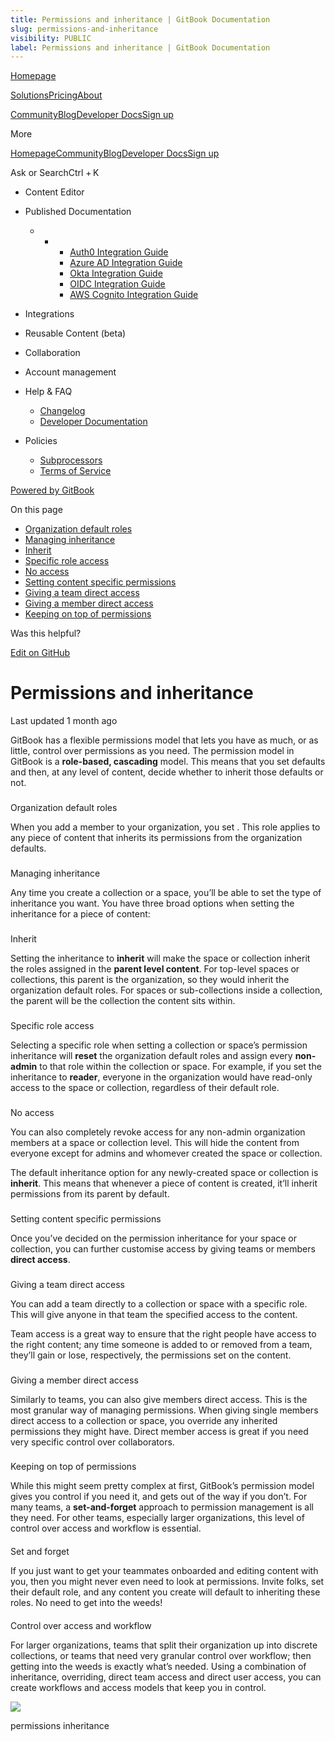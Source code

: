 ```yaml
---
title: Permissions and inheritance | GitBook Documentation
slug: permissions-and-inheritance
visibility: PUBLIC
label: Permissions and inheritance | GitBook Documentation
---
```

[Homepage](https://www.gitbook.com/)

[Solutions](https://www.gitbook.com/solutions/public-docs)[Pricing](https://www.gitbook.com/pricing)[About](https://www.gitbook.com/about)

[Community](https://github.com/GitbookIO/community)[Blog](https://www.gitbook.com/blog)[Developer Docs](https://developer.gitbook.com/)[Sign up](https://gitbook.com/join)

More

[Homepage](https://www.gitbook.com/)[Community](https://github.com/GitbookIO/community)[Blog](https://www.gitbook.com/blog)[Developer Docs](https://developer.gitbook.com/)[Sign up](https://gitbook.com/join)

Ask or SearchCtrl + K

*   Content Editor
    
*   Published Documentation
    
    *   *   *   [Auth0 Integration Guide](https://developer.gitbook.com/visitor-authentication/guides/integrations/how-to-use-auth0-integration-for-visitor-authentication)
            *   [Azure AD Integration Guide](https://developer.gitbook.com/visitor-authentication/guides/integrations/how-to-use-azure-ad-integration-for-visitor-authentication)
            *   [Okta Integration Guide](https://developer.gitbook.com/visitor-authentication/guides/integrations/how-to-use-okta-integration-for-visitor-authentication)
            *   [OIDC Integration Guide](https://developer.gitbook.com/visitor-authentication/guides/integrations/how-to-use-the-oidc-integration-for-visitor-authentication)
            *   [AWS Cognito Integration Guide](https://developer.gitbook.com/visitor-authentication/guides/integrations/how-to-use-the-aws-cognito-integration-for-visitor-authentication)
            
        
    
*   Integrations
    
*   Reusable Content (beta)
    
*   Collaboration
    
*   Account management
    
*   Help & FAQ
    
    *   [Changelog](https://changelog.gitbook.com/)
    *   [Developer Documentation](https://developer.gitbook.com/)
*   Policies
    
    *   [Subprocessors](https://policies.gitbook.com/security/subprocessors)
    *   [Terms of Service](https://policies.gitbook.com/terms)

[Powered by GitBook](https://www.gitbook.com/?utm_source=content&utm_medium=trademark&utm_campaign=NkEGS7hzeqa35sMXQZ4X)

On this page

*   [Organization default roles](#organization-default-roles)
*   [Managing inheritance](#managing-inheritance)
*   [Inherit](#inherit)
*   [Specific role access](#specific-role-access)
*   [No access](#no-access)
*   [Setting content specific permissions](#setting-content-specific-permissions)
*   [Giving a team direct access](#giving-a-team-direct-access)
*   [Giving a member direct access](#giving-a-member-direct-access)
*   [Keeping on top of permissions](#keeping-on-top-of-permissions)

Was this helpful?

[Edit on GitHub](https://github.com/GitbookIO/public-docs/blob/main/account-management/member-management/permissions-and-inheritance.md)

Permissions and inheritance
===========================

Last updated 1 month ago

GitBook has a flexible permissions model that lets you have as much, or as little, control over permissions as you need. The permission model in GitBook is a **role-based, cascading** model. This means that you set defaults and then, at any level of content, decide whether to inherit those defaults or not.

### 

[](#organization-default-roles)

Organization default roles

When you add a member to your organization, you set . This role applies to any piece of content that inherits its permissions from the organization defaults.

### 

[](#managing-inheritance)

Managing inheritance

Any time you create a collection or a space, you’ll be able to set the type of inheritance you want. You have three broad options when setting the inheritance for a piece of content:

### 

[](#inherit)

Inherit

Setting the inheritance to **inherit** will make the space or collection inherit the roles assigned in the **parent level content**. For top-level spaces or collections, this parent is the organization, so they would inherit the organization default roles. For spaces or sub-collections inside a collection, the parent will be the collection the content sits within.

### 

[](#specific-role-access)

Specific role access

Selecting a specific role when setting a collection or space’s permission inheritance will **reset** the organization default roles and assign every **non-admin** to that role within the collection or space. For example, if you set the inheritance to **reader**, everyone in the organization would have read-only access to the space or collection, regardless of their default role.

### 

[](#no-access)

No access

You can also completely revoke access for any non-admin organization members at a space or collection level. This will hide the content from everyone except for admins and whomever created the space or collection.

The default inheritance option for any newly-created space or collection is **inherit**. This means that whenever a piece of content is created, it’ll inherit permissions from its parent by default.

### 

[](#setting-content-specific-permissions)

Setting content specific permissions

Once you’ve decided on the permission inheritance for your space or collection, you can further customise access by giving teams or members **direct access**.

### 

[](#giving-a-team-direct-access)

Giving a team direct access

You can add a team directly to a collection or space with a specific role. This will give anyone in that team the specified access to the content.

Team access is a great way to ensure that the right people have access to the right content; any time someone is added to or removed from a team, they’ll gain or lose, respectively, the permissions set on the content.

### 

[](#giving-a-member-direct-access)

Giving a member direct access

Similarly to teams, you can also give members direct access. This is the most granular way of managing permissions. When giving single members direct access to a collection or space, you override any inherited permissions they might have. Direct member access is great if you need very specific control over collaborators.

### 

[](#keeping-on-top-of-permissions)

Keeping on top of permissions

While this might seem pretty complex at first, GitBook’s permission model gives you control if you need it, and gets out of the way if you don’t. For many teams, a **set-and-forget** approach to permission management is all they need. For other teams, especially larger organizations, this level of control over access and workflow is essential.

#### 

[](#set-and-forget)

Set and forget

If you just want to get your teammates onboarded and editing content with you, then you might never even need to look at permissions. Invite folks, set their default role, and any content you create will default to inheriting these roles. No need to get into the weeds!

#### 

[](#control-over-access-and-workflow)

Control over access and workflow

For larger organizations, teams that split their organization up into discrete collections, or teams that need very granular control over workflow; then getting into the weeds is exactly what’s needed. Using a combination of inheritance, overriding, direct team access and direct user access, you can create workflows and access models that keep you in control.

![](https://docs.gitbook.com/~gitbook/image?url=https%3A%2F%2F1050631731-files.gitbook.io%2F%7E%2Ffiles%2Fv0%2Fb%2Fgitbook-x-prod.appspot.com%2Fo%2Fspaces%252FNkEGS7hzeqa35sMXQZ4X%252Fuploads%252FXzdOxvjGUWqimev2OqJr%252Finherited-permission.png%3Falt%3Dmedia%26token%3D57eaf49a-8697-436c-aeb5-d096f41d8f29&width=768&dpr=4&quality=100&sign=fb720b69&sv=1)

permissions inheritance
